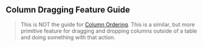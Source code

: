
<Head>
  <title>Column Dragging Feature Guide - Material React Table Docs</title>
  <meta
    name="description"
    content="How to use and customize the column drag and drop features of Material React Table"
  />
</Head>

## Column Dragging Feature Guide

> This is NOT the guide for [Column Ordering](/docs/guides/column-ordering). This is a similar, but more primitive feature for dragging and dropping columns outside of a table and doing something with that action.
